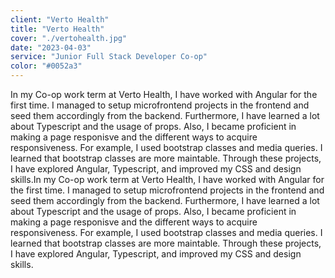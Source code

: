 ```yaml
---
client: "Verto Health"
title: "Verto Health"
cover: "./vertohealth.jpg"
date: "2023-04-03"
service: "Junior Full Stack Developer Co-op"
color: "#0052a3"
---
```


In my Co-op work term at Verto Health, I have worked with Angular for the
first time. I managed to setup microfrontend projects in the frontend and seed
them accordingly from the backend. Furthermore, I have learned a lot about
Typescript and the usage of props. Also, I became proficient in making a page
responisve and the different ways to acquire responsiveness. For example, I
used bootstrap classes and media queries. I learned that bootstrap classes are
more maintable. Through these projects, I have explored Angular, Typescript,
and improved my CSS and design skills.In my Co-op work term at Verto Health, I have worked with Angular for the
first time. I managed to setup microfrontend projects in the frontend and seed
them accordingly from the backend. Furthermore, I have learned a lot about
Typescript and the usage of props. Also, I became proficient in making a page
responisve and the different ways to acquire responsiveness. For example, I
used bootstrap classes and media queries. I learned that bootstrap classes are
more maintable. Through these projects, I have explored Angular, Typescript,
and improved my CSS and design skills.
